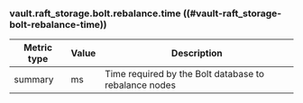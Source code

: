 ### vault.raft_storage.bolt.rebalance.time ((#vault-raft_storage-bolt-rebalance-time))

Metric type | Value | Description
----------- | ----- | -----------
summary     | ms    | Time required by the Bolt database to rebalance nodes